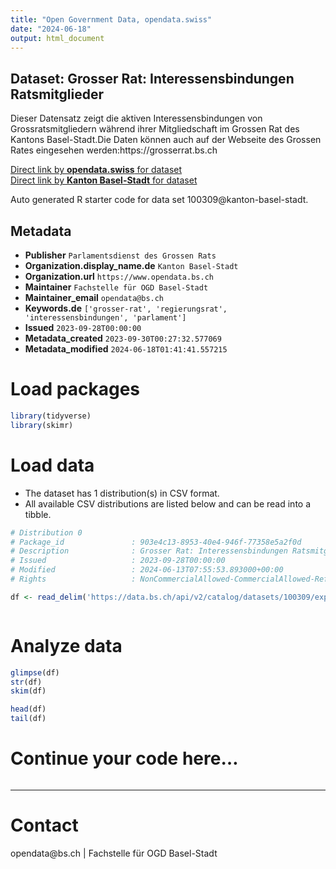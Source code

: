 ```yaml
---
title: "Open Government Data, opendata.swiss"
date: "2024-06-18"
output: html_document
---
```


## Dataset: Grosser Rat: Interessensbindungen Ratsmitglieder

Dieser Datensatz zeigt die aktiven Interessensbindungen von Grossratsmitgliedern während ihrer Mitgliedschaft im Grossen Rat des Kantons Basel-Stadt.Die Daten können auch auf der Webseite des Grossen Rates eingesehen werden:https://grosserrat.bs.ch

[Direct link by **opendata.swiss** for dataset](https://opendata.swiss/de/dataset/grosser-rat-interessensbindungen-ratsmitglieder)<br>
[Direct link by **Kanton Basel-Stadt** for dataset](https://data.bs.ch/explore/dataset/100309/)

Auto generated R starter code for data set 100309@kanton-basel-stadt.

## Metadata

- **Publisher** `Parlamentsdienst des Grossen Rats`
- **Organization.display_name.de** `Kanton Basel-Stadt`
- **Organization.url** `https://www.opendata.bs.ch`
- **Maintainer** `Fachstelle für OGD Basel-Stadt`
- **Maintainer_email** `opendata@bs.ch`
- **Keywords.de** `['grosser-rat', 'regierungsrat', 'interessensbindungen', 'parlament']`
- **Issued** `2023-09-28T00:00:00`
- **Metadata_created** `2023-09-30T00:27:32.577069`
- **Metadata_modified** `2024-06-18T01:41:41.557215`


# Load packages

```r

library(tidyverse)
library(skimr)

```

# Load data

-   The dataset has 1 distribution(s) in CSV format.
-   All available CSV distributions are listed below and can be read into a tibble.

```r

# Distribution 0
# Package_id               : 903e4c13-8953-40e4-946f-77358e5a2f0d
# Description              : Grosser Rat: Interessensbindungen Ratsmitglieder (csv)
# Issued                   : 2023-09-28T00:00:00
# Modified                 : 2024-06-13T07:55:53.893000+00:00
# Rights                   : NonCommercialAllowed-CommercialAllowed-ReferenceRequired

df <- read_delim('https://data.bs.ch/api/v2/catalog/datasets/100309/exports/csv')



```

# Analyze data

```r

glimpse(df)
str(df)
skim(df)

head(df)
tail(df)

```

# Continue your code here...

```r

```

------------------------------------------------------------------------

# Contact

opendata@bs.ch | Fachstelle für OGD Basel-Stadt
